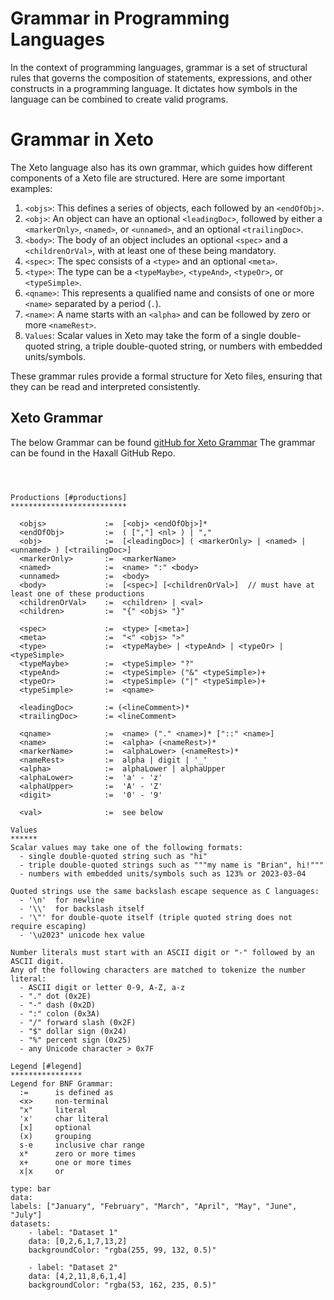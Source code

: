 
<ScreenShotButton />

# Grammar in Programming Languages

In the context of programming languages, grammar is a set of structural rules that governs the composition of statements, expressions, and other constructs in a programming language. It dictates how symbols in the language can be combined to create valid programs.

# Grammar in Xeto

The Xeto language also has its own grammar, which guides how different components of a Xeto file are structured. Here are some important examples:

1. `<objs>`: This defines a series of objects, each followed by an `<endOfObj>`.
2. `<obj>`: An object can have an optional `<leadingDoc>`, followed by either a `<markerOnly>`, `<named>`, or `<unnamed>`, and an optional `<trailingDoc>`.
3. `<body>`: The body of an object includes an optional `<spec>` and a `<childrenOrVal>`, with at least one of these being mandatory.
4. `<spec>`: The spec consists of a `<type>` and an optional `<meta>`.
5. `<type>`: The type can be a `<typeMaybe>`, `<typeAnd>`, `<typeOr>`, or `<typeSimple>`.
6. `<qname>`: This represents a qualified name and consists of one or more `<name>` separated by a period (`.`).
7. `<name>`: A name starts with an `<alpha>` and can be followed by zero or more `<nameRest>`.
8. `Values`: Scalar values in Xeto may take the form of a single double-quoted string, a triple double-quoted string, or numbers with embedded units/symbols.

These grammar rules provide a formal structure for Xeto files, ensuring that they can be read and interpreted consistently.

## Xeto Grammar

The below Grammar can be found [gitHub for Xeto Grammar](https://github.com/haxall/haxall/blob/3abe1c897825a79d3cae5a428013b8cf3fb7a755/src/core/xeto/grammar.txt#L4) The grammar can be found in the Haxall GitHub Repo.

```



Productions [#productions]
**************************

  <objs>             :=  [<obj> <endOfObj>]*
  <endOfObj>         :=  ( [","] <nl> ) | ","
  <obj>              :=  [<leadingDoc>] ( <markerOnly> | <named> | <unnamed> ) [<trailingDoc>]
  <markerOnly>       :=  <markerName>
  <named>            :=  <name> ":" <body>
  <unnamed>          :=  <body>
  <body>             :=  [<spec>] [<childrenOrVal>]  // must have at least one of these productions
  <childrenOrVal>    :=  <children> | <val>
  <children>         :=  "{" <objs> "}"

  <spec>             :=  <type> [<meta>]
  <meta>             :=  "<" <objs> ">"
  <type>             :=  <typeMaybe> | <typeAnd> | <typeOr> | <typeSimple>
  <typeMaybe>        :=  <typeSimple> "?"
  <typeAnd>          :=  <typeSimple> ("&" <typeSimple>)+
  <typeOr>           :=  <typeSimple> ("|" <typeSimple>)+
  <typeSimple>       :=  <qname>

  <leadingDoc>       := (<lineComment>)*
  <trailingDoc>      := <lineComment>

  <qname>            :=  <name> ("." <name>)* ["::" <name>]
  <name>             :=  <alpha> (<nameRest>)*
  <markerName>       :=  <alphaLower> (<nameRest>)*
  <nameRest>         :=  alpha | digit | '_'
  <alpha>            :=  alphaLower | alphaUpper
  <alphaLower>       :=  'a' - 'z'
  <alphaUpper>       :=  'A' - 'Z'
  <digit>            :=  '0' - '9'

  <val>              :=  see below

Values
******
Scalar values may take one of the following formats:
  - single double-quoted string such as "hi"
  - triple double-quoted strings such as """my name is "Brian", hi!"""
  - numbers with embedded units/symbols such as 123% or 2023-03-04

Quoted strings use the same backslash escape sequence as C languages:
  - '\n'  for newline
  - '\\'  for backslash itself
  - '\"' for double-quote itself (triple quoted string does not require escaping)
  - '\u2023" unicode hex value

Number literals must start with an ASCII digit or "-" followed by an ASCII digit.
Any of the following characters are matched to tokenize the number literal:
  - ASCII digit or letter 0-9, A-Z, a-z
  - "." dot (0x2E)
  - "-" dash (0x2D)
  - ":" colon (0x3A)
  - "/" forward slash (0x2F)
  - "$" dollar sign (0x24)
  - "%" percent sign (0x25)
  - any Unicode character > 0x7F

Legend [#legend]
****************
Legend for BNF Grammar:
  :=      is defined as
  <x>     non-terminal
  "x"     literal
  'x'     char literal
  [x]     optional
  (x)     grouping
  s-e     inclusive char range
  x*      zero or more times
  x+      one or more times
  x|x     or
```

```chartjs
type: bar
data:
labels: ["January", "February", "March", "April", "May", "June", "July"]
datasets:
    - label: "Dataset 1"
    data: [0,2,6,1,7,13,2]
    backgroundColor: "rgba(255, 99, 132, 0.5)"

    - label: "Dataset 2"
    data: [4,2,11,8,6,1,4]
    backgroundColor: "rgba(53, 162, 235, 0.5)"

```
